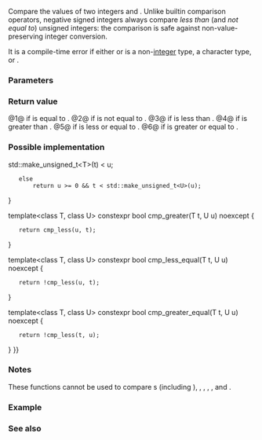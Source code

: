 {{cpp/title|cmp_equal, cmp_not_equal, cmp_less, cmp_greater, cmp_less_equal, cmp_greater_equal}}
{{cpp/utility/navbar}}

{{dcl begin}}
{{dcl header|utility}}
{{dcl|num=1|since=c++20|1=
template&lt; class T, class U &gt;
constexpr bool cmp_equal( T t, U u ) noexcept;
}}
{{dcl|num=2|since=c++20|1=
template&lt; class T, class U &gt;
constexpr bool cmp_not_equal( T t, U u ) noexcept;
}}
{{dcl|num=3|since=c++20|1=
template&lt; class T, class U &gt;
constexpr bool cmp_less( T t, U u ) noexcept;
}}
{{dcl|num=4|since=c++20|1=
template&lt; class T, class U &gt;
constexpr bool cmp_greater( T t, U u ) noexcept;
}}
{{dcl|num=5|since=c++20|1=
template&lt; class T, class U &gt;
constexpr bool cmp_less_equal( T t, U u ) noexcept;
}}
{{dcl|num=6|since=c++20|1=
template&lt; class T, class U &gt;
constexpr bool cmp_greater_equal( T t, U u ) noexcept;
}}
{{dcl end}}

Compare the values of two integers {{c|t}} and {{c|u}}. Unlike builtin comparison operators, negative signed integers always compare ''less than'' (and ''not equal to'') unsigned integers: the comparison is safe against non-value-preserving integer conversion.

{{source|1=
-1 &gt; 0u; // true
std::cmp_greater(-1, 0u); // false
}}
 
It is a compile-time error if either {{tt|T}} or {{tt|U}} is a non-[[cpp/language/types#Integer types|integer]] type, a character type, or {{c/core|bool}}.

===Parameters===
{{par begin}}
{{par|t|left-hand argument}}
{{par|u|right-hand argument}}
{{par end}}

===Return value===
@1@ {{c|true}} if {{c|t}} is equal to {{c|u}}.
@2@ {{c|true}} if {{c|t}} is not equal to {{c|u}}.
@3@ {{c|true}} if {{c|t}} is less than {{c|u}}.
@4@ {{c|true}} if {{c|t}} is greater than {{c|u}}.
@5@ {{c|true}} if {{c|t}} is less or equal to {{c|u}}.
@6@ {{c|true}} if {{c|t}} is greater or equal to {{c|u}}.

===Possible implementation===
{{eq fun
|1=
template&lt;class T, class U&gt;
constexpr bool cmp_equal(T t, U u) noexcept
{
    if constexpr (std::is_signed_v&lt;T&gt; == std::is_signed_v&lt;U&gt;)
        return t == u;
    else if constexpr (std::is_signed_v&lt;T&gt;)
        return t &gt;= 0 &amp;&amp; std::make_unsigned_t&lt;T&gt;(t) == u;
    else
        return u &gt;= 0 &amp;&amp; std::make_unsigned_t&lt;U&gt;(u) == t;
}

template&lt;class T, class U&gt;
constexpr bool cmp_not_equal(T t, U u) noexcept
{
    return !cmp_equal(t, u);
}

template&lt;class T, class U&gt;
constexpr bool cmp_less(T t, U u) noexcept
{
    if constexpr (std::is_signed_v&lt;T&gt; == std::is_signed_v&lt;U&gt;)
        return t &lt; u;
    else if constexpr (std::is_signed_v&lt;T&gt;)
        return t &lt; 0 {{!!}} std::make_unsigned_t&lt;T&gt;(t) &lt; u;
    else
        return u &gt;= 0 &amp;&amp; t &lt; std::make_unsigned_t&lt;U&gt;(u);
}

template&lt;class T, class U&gt;
constexpr bool cmp_greater(T t, U u) noexcept
{
    return cmp_less(u, t);
}

template&lt;class T, class U&gt;
constexpr bool cmp_less_equal(T t, U u) noexcept
{
    return !cmp_less(u, t);
}

template&lt;class T, class U&gt;
constexpr bool cmp_greater_equal(T t, U u) noexcept
{
    return !cmp_less(t, u);
}
}}

===Notes===
These functions cannot be used to compare {{lt|cpp/language/enum}}s (including {{ltt std|cpp/types/byte}}), {{c/core|char}}, {{c/core|char8_t}}, {{c/core|char16_t}}, {{c/core|char32_t}}, {{c/core|wchar_t}} and {{c/core|bool}}.

{{feature test macro|__cpp_lib_integer_comparison_functions|value=202002L|std=C++20|{{ls|cpp/utility#Integer comparison functions}}}}

===Example===
{{example
|The example below might produce ''different signedness comparison'' warning if compiled without an appropriate warning suppression flag, e.g., {{tt|-Wno-sign-compare}} (gcc/clang with {{tt|-Wall -Wextra}}, see also [https://stackoverflow.com/questions/3378560 SO: disabling a specific warning]).
|code=
#include &lt;utility&gt;

// Uncommenting the next line will disable "signed/unsigned comparison" warnings:
// #pragma GCC diagnostic ignored "-Wsign-compare"

int main()
{
    static_assert(sizeof(int) == 4); // precondition

    // Quite surprisingly
    static_assert(-1 &gt; 1U); //&lt; warning: sign-unsign comparison
    // because after implicit conversion of -1 to the RHS type (`unsigned int`)
    // the expression is equivalent to:
    static_assert(0xFFFFFFFFU &gt; 1U);
    static_assert(0xFFFFFFFFU == static_cast&lt;unsigned&gt;(-1));

    // In contrast, the cmp_* family compares integers as most expected -
    // negative signed integers always compare less than unsigned integers:
    static_assert(std::cmp_less(-1, 1U));
    static_assert(std::cmp_less_equal(-1, 1U));
    static_assert(!std::cmp_greater(-1, 1U));
    static_assert(!std::cmp_greater_equal(-1, 1U));

    static_assert(-1 == 0xFFFFFFFFU); //&lt; warning: sign-unsign comparison
    static_assert(std::cmp_not_equal(-1, 0xFFFFFFFFU));
}
}}

===See also===
{{dsc begin}}
{{dsc inc|cpp/utility/functional/dsc equal_to}}
{{dsc inc|cpp/utility/functional/dsc not_equal_to}}
{{dsc inc|cpp/utility/functional/dsc less}}
{{dsc inc|cpp/utility/functional/dsc greater}}
{{dsc inc|cpp/utility/functional/dsc less_equal}}
{{dsc inc|cpp/utility/functional/dsc greater_equal}}
{{dsc inc|cpp/utility/functional/ranges/dsc equal_to}}
{{dsc inc|cpp/utility/functional/ranges/dsc not_equal_to}}
{{dsc inc|cpp/utility/functional/ranges/dsc less}}
{{dsc inc|cpp/utility/functional/ranges/dsc greater}}
{{dsc inc|cpp/utility/functional/ranges/dsc less_equal}}
{{dsc inc|cpp/utility/functional/ranges/dsc greater_equal}}
{{dsc inc|cpp/utility/compare/dsc compare_three_way}}
{{dsc inc|cpp/utility/dsc in_range}}
{{dsc inc|cpp/types/dsc numeric_limits}}
{{dsc end}}

{{langlinks|de|es|fr|it|ja|pt|ru|zh}}